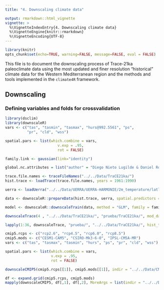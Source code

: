 ```yaml
---
title: "4. Downscaling climate data"

output: rmarkdown::html_vignette
vignette: >
  %\VignetteIndexEntry{4. Downscaling climate data} 
  %\VignetteEngine{knitr::rmarkdown}
  %\VignetteEncoding{UTF-8}
---
```


```r
library(knitr)
opts_chunk$set(echo=TRUE, warning=FALSE, message=FALSE, eval = FALSE)
```

This file is to document the downscaling process of Trace-21ka paleoclimate data using the most updated and finer resolution "historical" climate data for the Western Mediterranean region and the methods and tools implemented in the `climate4R` framework.

## Downscaling

### Defining variables and folds for crossvalidation
```r
library(dsclim)
library(downscaleR)
vars <- c("tas", "tasmin", "tasmax", "hurs@992.5561", "ps",
          "pr", "cld", "wss")

spatial.pars <- list(which.combine = vars,
                        v.exp = .95,
                        rot = FALSE)

family.link <- gaussian(link="identity")

global.nc.attributes = list("author" = "Diego Nieto Lugilde & Daniel Romera Romera", "institution" = "Universidad de Cordoba", "email" = "bv2nilud@uco.es")
```

```r
trace.file.names <- traceFileNames("../../Data/TraCE21ka/")
hist.trace <- loadTrace(trace.file.names, years = 1961:1990)

uerra <- loadUerra("../../Data/UERRA/UERRA-HARMONIE/2m_temperature/latlon/1961-90_2m_temperature.nc", "tas")
```

```r
data <- downscaleR::prepareData(hist.trace, uerra, spatial.predictors = spatial.pars)
```

```r
model <- downscaleR::downscaleTrain(data, method = "GLM", family = family.link, predict = TRUE)
```

```r
downscaleTrace(4 , "../../Data/TraCE21ka/", "prueba/TraCE21ka/", mod_data = data, model = model, global_nc_attributes = global.nc.attributes)
```

```r
lapply(1:36, downscaleTrace, "prueba/", "../../Data/TraCE21ka/", hist_trace = hist.trace, mod_data = data, model = model, global_nc_attributes = global.nc.attributes)
```

```r
cmip5.rcps <- c("rcp2.6", "rcp4.5", "rcp6.0", "rcp8.5")
cmip5.mods <- c("CESM1-CAM5", "CSIRO-Mk3-6-0", "IPSL-CM5A-MR")
vars <- c("tas", "tasmax", "tasmin", "hurs", "ps", "pr", "cld", "wss")

spatial.pars <- list(which.combine = vars,
                     v.exp = .95,
                     rot = FALSE)
```

```r
downscaleCMIP5(cmip5.rcps[[1]], cmip5.mods[[1]], indir = "../../Data/CMIP5/", uerra, outdir = "prueba/CMIP5/", method = "GLM", family_link = "gaussian", spatial_pars = spatial.pars, global_nc_attributes = global.nc.attributes)
```

```r

df <- expand.grid(cmip5.rcps, cmip5.mods)
mapply(downscaleCMIP5, df[,1], df[,2], MoreArgs = list(indir = "../../Data/CMIP5/", uerra = uerra, outdir = "prueba/CMIP5/", method = "GLM", family.link = "gaussian", spatial_pars = spatial.pars, global_nc_attributes = global.nc.attributes))
```

<!-- ![Bias summary histograms](figures/a3/a3_val_summary_histograms.png) -->
